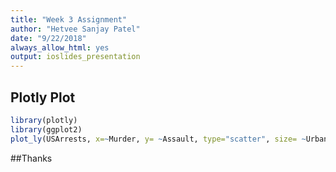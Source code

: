 ```yaml
---
title: "Week 3 Assignment"
author: "Hetvee Sanjay Patel"
date: "9/22/2018"
always_allow_html: yes
output: ioslides_presentation
---
```


## Plotly Plot

```r
library(plotly)
library(ggplot2)
plot_ly(USArrests, x=~Murder, y= ~Assault, type="scatter", size= ~UrbanPop, color= ~Assault)

```

##Thanks

